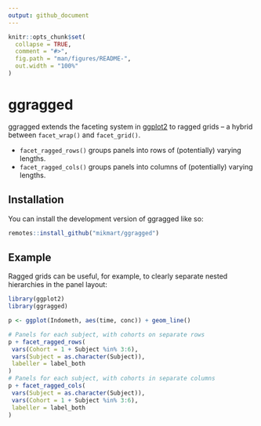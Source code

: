 ```yaml
---
output: github_document
---
```


<!-- README.md is generated from README.Rmd. Please edit that file -->

```r
knitr::opts_chunk$set(
  collapse = TRUE,
  comment = "#>",
  fig.path = "man/figures/README-",
  out.width = "100%"
)
```

# ggragged

<!-- badges: start -->
<!-- badges: end -->

ggragged extends the faceting system in [ggplot2](https://ggplot2.tidyverse.org/)
to ragged grids -- a hybrid between `facet_wrap()` and `facet_grid()`.

- `facet_ragged_rows()` groups panels into rows of (potentially) varying lengths.
- `facet_ragged_cols()` groups panels into columns of (potentially) varying lengths.

## Installation

You can install the development version of ggragged like so:

``` r
remotes::install_github("mikmart/ggragged")
```

## Example

Ragged grids can be useful, for example, to clearly separate nested
hierarchies in the panel layout:

```r
library(ggplot2)
library(ggragged)

p <- ggplot(Indometh, aes(time, conc)) + geom_line()

# Panels for each subject, with cohorts on separate rows
p + facet_ragged_rows(
 vars(Cohort = 1 + Subject %in% 3:6),
 vars(Subject = as.character(Subject)),
 labeller = label_both
)
# Panels for each subject, with cohorts in separate columns
p + facet_ragged_cols(
 vars(Subject = as.character(Subject)),
 vars(Cohort = 1 + Subject %in% 3:6),
 labeller = label_both
)
```
